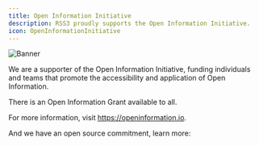 ```yaml
---
title: Open Information Initiative
description: RSS3 proudly supports the Open Information Initiative.
icon: OpenInformationInitiative
---
```


![Banner](./assets/open-information-initiative-banner.png)

We are a supporter of the Open Information Initiative, funding individuals and teams that promote the accessibility and application of Open Information.

There is an Open Information Grant available to all.

For more information, visit https://openinformation.io.

And we have an open source commitment, learn more:

<Card href="/guide/core/open-source" title="Open Source Commitment" description="Learn more about RSS3's open source commitment." />
